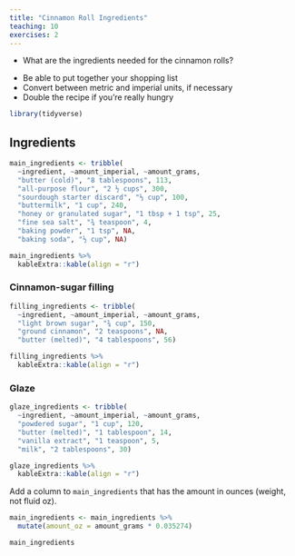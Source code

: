 ```yaml
---
title: "Cinnamon Roll Ingredients"
teaching: 10
exercises: 2
---
```


:::::::::::::::::::::::::::::::::::::: questions 

- What are the ingredients needed for the cinnamon rolls?

::::::::::::::::::::::::::::::::::::::::::::::::

::::::::::::::::::::::::::::::::::::: objectives

- Be able to put together your shopping list
- Convert between metric and imperial units, if necessary
- Double the recipe if you're really hungry

::::::::::::::::::::::::::::::::::::::::::::::::

```r
library(tidyverse)
```


## Ingredients


```r
main_ingredients <- tribble(
  ~ingredient, ~amount_imperial, ~amount_grams,
  "butter (cold)", "8 tablespoons", 113,
  "all-purpose flour", "2 ½ cups", 300,
  "sourdough starter discard", "⅓ cup", 100,
  "buttermilk", "1 cup", 240,
  "honey or granulated sugar", "1 tbsp + 1 tsp", 25,
  "fine sea salt", "¾ teaspoon", 4,
  "baking powder", "1 tsp", NA,
  "baking soda", "½ cup", NA)

main_ingredients %>% 
  kableExtra::kable(align = "r")
```


### Cinnamon-sugar filling

```r
filling_ingredients <- tribble(
  ~ingredient, ~amount_imperial, ~amount_grams,
  "light brown sugar", "¾ cup", 150,
  "ground cinnamon", "2 teaspoons", NA,
  "butter (melted)", "4 tablespoons", 56)

filling_ingredients %>% 
  kableExtra::kable(align = "r")
```


### Glaze 

```r
glaze_ingredients <- tribble(
  ~ingredient, ~amount_imperial, ~amount_grams,
  "powdered sugar", "1 cup", 120,
  "butter (melted)", "1 tablespoon", 14,
  "vanilla extract", "1 teaspoon", 5,
  "milk", "2 tablespoons", 30)

glaze_ingredients %>% 
  kableExtra::kable(align = "r")
```

::::::::::::::::::::::::::::::::::::: challenge

Add a column to `main_ingredients` that has the amount in ounces (weight, not fluid oz).

::::::::::::::::::::::::::::::::::::: solution

```r
main_ingredients <- main_ingredients %>% 
  mutate(amount_oz = amount_grams * 0.035274)

main_ingredients
```


::::::::::::::::::::::::::::::::::::::::::::::::

::::::::::::::::::::::::::::::::::::::::::::::::
